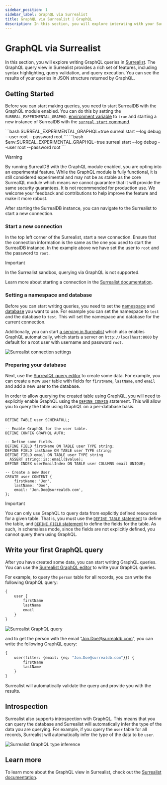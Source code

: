 ```yaml
---
sidebar_position: 1
sidebar_label: GraphQL via Surrealist
title: GraphQL via Surrealist | GraphQL
description: In this section, you will explore interating with your SurrealDB instance using GraphQL queries using Surrealist, the official query editor for SurrealDB. Surrealist is a powerful tool that allows you to write, execute, and visualize GraphQL queries in real-time.
---
```





# GraphQL via Surrealist

In this section, you will explore writing GraphQL queries in [Surrealist](https://surrealist.app/query). The GraphQL query view in Surrealist provides a rich set of features, including syntax highlighting, query validation, and query execution. You can see the results of your queries in JSON structure returned by GraphQL.

## Getting Started

Before you can start making queries, you need to start SurrealDB with the GraphQL module enabled. You can do this by setting the `SURREAL_EXPERIMENTAL_GRAPHQL` [environment variable](/docs/surrealdb/cli/env) to `true` and starting a new instance of SurrealDB with the [`surreal start` command](/docs/surrealdb/cli/start).

<Tabs groupId="start-surreal">
<TabItem value="macOS" label="MacOS">
```bash
SURREAL_EXPERIMENTAL_GRAPHQL=true surreal start --log debug --user root --password root
```
</TabItem>
<TabItem value="Windows" label="Windows">
```bash
$env:SURREAL_EXPERIMENTAL_GRAPHQL=true surreal start --log debug --user root --password root
```
</TabItem>
</Tabs>

> [!WARNING]
> By running SurrealDB with the GraphQL module enabled, you are opting into an experimental feature. While the GraphQL module is fully functional, it is still considered experimental and may not be as stable as the core SurrealQL module which means we cannot guarantee that it will provide the same security guarantees. It is not recommended for production use. We welcome your feedback and contributions to help improve the feature and make it more robust.

After starting the SurrealDB instance, you can navigate to the Surrealist to start a new connection.

### Start a new connection

In the top left corner of the Surrealist, start a new connection. Ensure that the connection information is the same as the one you used to start the SurrealDB instance. In the example above we have set the user to `root` and the password to `root`.

> [!IMPORTANT]
> In the Surrealist sandbox, querying via GraphQL is not supported.


Learn more about starting a connection in the [Surrealist documentation](/docs/surrealist/getting-started).

### Setting a namespace and database

Before you can start writing queries, you need to set the [namespace](/docs/surrealdb/introduction/concepts/namespace) and [database](/docs/surrealdb/introduction/concepts/database) you want to use. For example you can set the namespace to `test` and the database to `test`. This will set the namespace and database for the current connection.

Additionally, you can start [a serving in Surrealist](/docs/surrealist/concepts/local-database-serving) which also enables GraphQL automatically, which starts a server on `http://localhost:8000` by default for a root user with username and password `root`.

<Image
  alt="Surrealist connection settings"
  src={ImageConnection}
/>

### Preparing your database

Next, use the [SurrealQL query editor](/docs/surrealist/concepts/sending-queries) to create some data. For example, you can create a new `user` table with fields for `firstName`, `lastName`, and `email` and add a new user to the database.

In order to allow querying the created table using GraphQL, you will need to explicitly enable GraphQL using the [`DEFINE CONFIG`](/docs/surrealql/statements/define/config) statement. This will allow you to query the table using GraphQL on a per-database basis.

```surql title="Creating a user table"

DEFINE TABLE user SCHEMAFULL;

-- Enable GraphQL for the user table.
DEFINE CONFIG GRAPHQL AUTO;

-- Define some fields.
DEFINE FIELD firstName ON TABLE user TYPE string;
DEFINE FIELD lastName ON TABLE user TYPE string;
DEFINE FIELD email ON TABLE user TYPE string
  ASSERT string::is::email($value);
DEFINE INDEX userEmailIndex ON TABLE user COLUMNS email UNIQUE;

-- Create a new User
CREATE user CONTENT {
    firstName: 'Jon',
    lastName: 'Doe',
    email: 'Jon.Doe@surrealdb.com',
};
```

> [!IMPORTANT]
> You can only use GraphQL to query data from explicitly defined resources for a given table. That is, you must use the [`DEFINE TABLE` statement](/docs/surrealql/statements/define/table) to define the table, and [`DEFINE FIELD` statement](/docs/surrealql/statements/define/field) to define the fields for the table. As such, in schemaless mode, since the fields are not explicitly defined, you cannot query them using GraphQL.

## Write your first GraphQL query

After you have created some data, you can start writing GraphQL queries. You can use the [Surrealist GraphQL editor](https://surrealist.app/graphql) to write your GraphQL queries.

For example, to query the `person` table for all records, you can write the following GraphQL query:

```graphql
{
    user {
        firstName
        lastName
        email
    }
}
```

<Image
  alt="Surrealist GraphQL query"
  src={ImageQuerying}
/>

and to get the person with the email "Jon.Doe@surrealdb.com", you can write the following GraphQL query:

```graphql
{
    user(filter: {email: {eq: "Jon.Doe@surrealdb.com"}}) {
        firstName
        lastName
    }
}
```

Surrealist will automatically validate the query and provide you with the results.

## Introspection

Surrealist also supports introspection with GraphQL. This means that you can query the database and Surrealist will automatically infer the type of the data you are querying. For example, if you query the `user` table for all records, Surrealist will automatically infer the type of the data to be `user`.

<Image
  alt="Surrealist GraphQL type inference"
  src={ImageTypeInference}
/>

## Learn more

To learn more about the GraphQL view in Surrealist, check out the [Surrealist documentation](/docs/surrealist).
